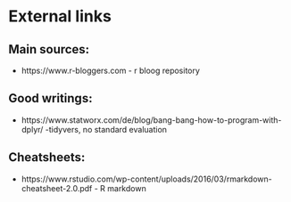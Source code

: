 # External links

## Main sources:
- https://www.r-bloggers.com - r bloog repository


## Good writings:
- https://www.statworx.com/de/blog/bang-bang-how-to-program-with-dplyr/ -tidyvers, no standard evaluation


## Cheatsheets:
- https://www.rstudio.com/wp-content/uploads/2016/03/rmarkdown-cheatsheet-2.0.pdf - R markdown